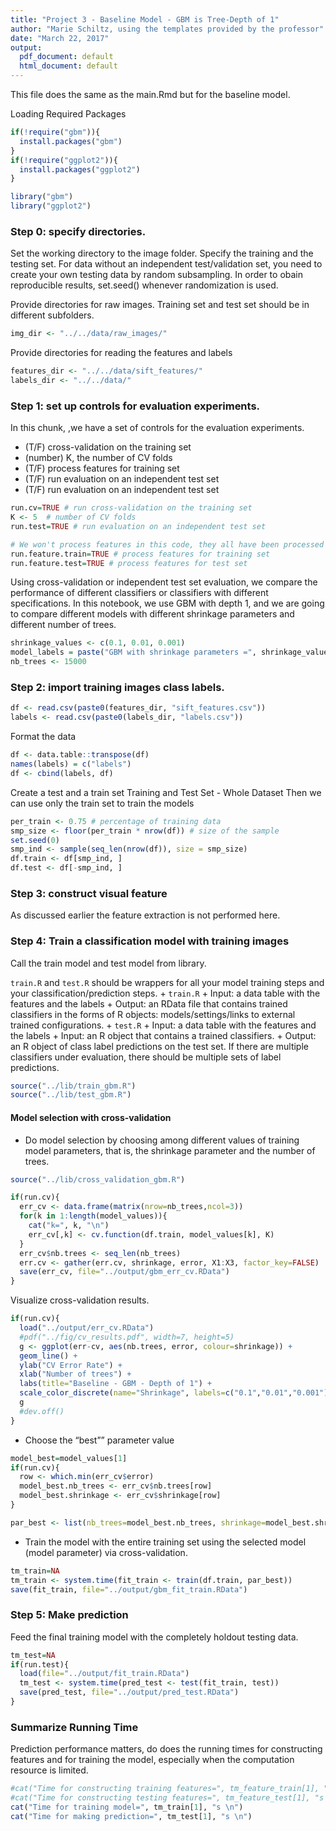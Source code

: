 ```yaml
---
title: "Project 3 - Baseline Model - GBM is Tree-Depth of 1"
author: "Marie Schiltz, using the templates provided by the professor"
date: "March 22, 2017"
output:
  pdf_document: default
  html_document: default
---
```

This file does the same as the main.Rmd but for the baseline model.

Loading Required Packages
```r
if(!require("gbm")){
  install.packages("gbm")
}
if(!require("ggplot2")){
  install.packages("ggplot2")
}

library("gbm")
library("ggplot2")
```

### Step 0: specify directories.

Set the working directory to the image folder. Specify the training and the testing set. For data without an independent test/validation set, you need to create your own testing data by random subsampling. In order to obain reproducible results, set.seed() whenever randomization is used. 

Provide directories for raw images. Training set and test set should be in different subfolders. 
```r
img_dir <- "../../data/raw_images/" 
```

Provide directories for reading the features and labels
```r
features_dir <- "../../data/sift_features/"
labels_dir <- "../../data/"
```


### Step 1: set up controls for evaluation experiments.

In this chunk, ,we have a set of controls for the evaluation experiments. 

+ (T/F) cross-validation on the training set
+ (number) K, the number of CV folds
+ (T/F) process features for training set
+ (T/F) run evaluation on an independent test set
+ (T/F) run evaluation on an independent test set

```r
run.cv=TRUE # run cross-validation on the training set
K <- 5  # number of CV folds
run.test=TRUE # run evaluation on an independent test set

# We won't process features in this code, they all have been processed before using Matlab - As a result they will be read 
run.feature.train=TRUE # process features for training set
run.feature.test=TRUE # process features for test set
```

Using cross-validation or independent test set evaluation, we compare the performance of different classifiers or classifiers with different specifications. 
In this notebook, we use GBM with depth 1, and we are going to compare different models with different shrinkage parameters and different number of trees.


```r
shrinkage_values <- c(0.1, 0.01, 0.001)
model_labels = paste("GBM with shrinkage parameters =", shrinkage_values)
nb_trees <- 15000
```

### Step 2: import training images class labels.

```r
df <- read.csv(paste0(features_dir, "sift_features.csv"))
labels <- read.csv(paste0(labels_dir, "labels.csv"))
```

Format the data
```r
df <- data.table::transpose(df)
names(labels) = c("labels")
df <- cbind(labels, df)
```

Create a test and a train set
Training and Test Set - Whole Dataset
Then we can use only the train set to train the models
```r
per_train <- 0.75 # percentage of training data
smp_size <- floor(per_train * nrow(df)) # size of the sample
set.seed(0)
smp_ind <- sample(seq_len(nrow(df)), size = smp_size)
df.train <- df[smp_ind, ]
df.test <- df[-smp_ind, ]
```

### Step 3: construct visual feature

As discussed earlier the feature extraction is not performed here.

### Step 4: Train a classification model with training images
Call the train model and test model from library. 

`train.R` and `test.R` should be wrappers for all your model training steps and your classification/prediction steps. 
+ `train.R`
  + Input: a data table with the features and the labels
  + Output: an RData file that contains trained classifiers in the forms of R objects: models/settings/links to external trained configurations.
+ `test.R`
  + Input: a data table with the features and the labels
  + Input: an R object that contains a trained classifiers.
  + Output: an R object of class label predictions on the test set. If there are multiple classifiers under evaluation, there should be multiple sets of label predictions. 
```r
source("../lib/train_gbm.R")
source("../lib/test_gbm.R")
```

#### Model selection with cross-validation
* Do model selection by choosing among different values of training model parameters, that is, the shrinkage parameter and the number of trees. 
```r
source("../lib/cross_validation_gbm.R")

if(run.cv){
  err_cv <- data.frame(matrix(nrow=nb_trees,ncol=3))
  for(k in 1:length(model_values)){
    cat("k=", k, "\n")
    err_cv[,k] <- cv.function(df.train, model_values[k], K)
  }
  err_cv$nb.trees <- seq_len(nb_trees)
  err.cv <- gather(err.cv, shrinkage, error, X1:X3, factor_key=FALSE)
  save(err_cv, file="../output/gbm_err_cv.RData")
}
```

Visualize cross-validation results. 

```r
if(run.cv){
  load("../output/err_cv.RData")
  #pdf("../fig/cv_results.pdf", width=7, height=5)
  g <- ggplot(err-cv, aes(nb.trees, error, colour=shrinkage)) +
  geom_line() +
  ylab("CV Error Rate") +
  xlab("Number of trees") + 
  labs(title="Baseline - GBM - Depth of 1") +
  scale_color_discrete(name="Shrinkage", labels=c("0.1","0.01","0.001"))
  g
  #dev.off()
}
```


* Choose the "best"" parameter value
```r
model_best=model_values[1]
if(run.cv){
  row <- which.min(err_cv$error)
  model_best.nb_trees <- err_cv$nb.trees[row]
  model_best.shrinkage <- err_cv$shrinkage[row]
}

par_best <- list(nb_trees=model_best.nb_trees, shrinkage=model_best.shrinkage)
```

* Train the model with the entire training set using the selected model (model parameter) via cross-validation.
```r
tm_train=NA
tm_train <- system.time(fit_train <- train(df.train, par_best))
save(fit_train, file="../output/gbm_fit_train.RData")
```

### Step 5: Make prediction 
Feed the final training model with the completely holdout testing data. 
```r
tm_test=NA
if(run.test){
  load(file="../output/fit_train.RData")
  tm_test <- system.time(pred_test <- test(fit_train, test))
  save(pred_test, file="../output/pred_test.RData")
}
```

### Summarize Running Time
Prediction performance matters, do does the running times for constructing features and for training the model, especially when the computation resource is limited. 
```r
#cat("Time for constructing training features=", tm_feature_train[1], "s \n")
#cat("Time for constructing testing features=", tm_feature_test[1], "s \n")
cat("Time for training model=", tm_train[1], "s \n")
cat("Time for making prediction=", tm_test[1], "s \n")
```
